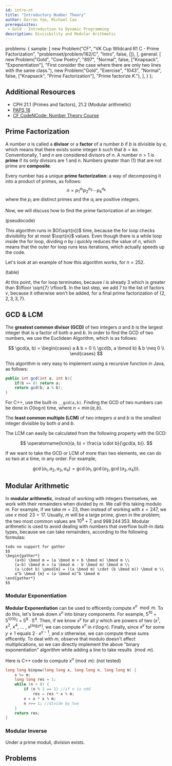 ```yaml
---
id: intro-nt
title: "Introductory Number Theory"
author: Darren Yao, Michael Cao
prerequisites:
 - Gold - Introduction to Dynamic Programming
description: Divisibility and Modular Arithmetic
---
```



  problems: {
    sample: [
      new Problem("CF", "VK Cup Wildcard R1 C - Prime Factorization", "problemset/problem/162/C", "Intro", false, []),
    ],
    general: [
      new Problem("Gold", "Cow Poetry", "897", "Normal", false, ["Knapsack", "Exponentiation"], "First consider the case where there are only two lines with the same class."),
      new Problem("Gold", "Exercise", "1043", "Normal", false, ["Knapsack", "Prime Factorization"], "Prime factorize $K$."),
    ],
  }
};

## Additional Resources

 - CPH 21.1 (Primes and factors), 21.2 (Modular arithmetic)
 - [PAPS 16](https://www.csc.kth.se/~jsannemo/slask/main.pdf)
 - [CF CodeNCode: Number Theory Course](https://codeforces.com/blog/entry/77137)

## Prime Factorization

<problems-list problems={metadata.problems.sample} />

A number $a$ is called a **divisor** or a **factor** of a number $b$ if $b$ is divisible by $a$, which means that there exists some integer $k$ such that $b = ka$. Conventionally, $1$ and $n$ are considered divisors of $n$. A number $n > 1$ is **prime** if its only divisors are $1$ and $n$. Numbers greater than \(1\) that are not prime are **composite**.

Every number has a unique **prime factorization**: a way of decomposing it into a product of primes, as follows:
$$
n = {p_1}^{a_1} {p_2}^{a_2} \cdots {p_k}^{a_k}
$$
where the $p_i$ are distinct primes and the $a_i$ are positive integers.

Now, we will discuss how to find the prime factorization of an integer.

(pseudocode)

This algorithm runs in $O(\sqrt{n})$ time, because the for loop checks divisibility for at most $\sqrt{n}$ values. Even though there is a while loop inside the for loop, dividing $n$ by $i$ quickly reduces the value of $n$, which means that the outer for loop runs less iterations, which actually speeds up the code.

Let's look at an example of how this algorithm works, for $n = 252$.

(table)

At this point, the for loop terminates, because $i$ is already 3 which is greater than $\lfloor \sqrt{7} \rfloor$. In the last step, we add $7$ to the list of factors $v$, because it otherwise won't be added, for a final prime factorization of $\{2, 2, 3, 3, 7\}$.


## GCD & LCM

The **greatest common divisor (GCD)** of two integers $a$ and $b$ is the largest integer that is a factor of both $a$ and $b$. In order to find the GCD of two numbers, we use the Euclidean Algorithm, which is as follows:

$$
\gcd(a, b) = \begin{cases}
     a & b = 0 \\
     \gcd(b, a \bmod b) & b \neq 0 \\
\end{cases}
$$

This algorithm is very easy to implement using a recursive function in Java, as follows:

```java
public int gcd(int a, int b){
    if(b == 0) return a;
    return gcd(b, a % b);
}
```

For C++, use the built-in `__gcd(a,b)`. Finding the GCD of two numbers can be done in $O(\log n)$ time, where $n = \min(a, b)$.

The **least common multiple (LCM)** of two integers $a$ and $b$ is the smallest integer divisible by both $a$ and $b$.

The LCM can easily be calculated from the following property with the GCD:

$$
\operatorname{lcm}(a, b) = \frac{a \cdot b}{\gcd(a, b)}.
$$

If we want to take the GCD or LCM of more than two elements, we can do so two at a time, in any order. For example,

$$
\gcd(a_1, a_2, a_3, a_4) = \gcd(a_1, \gcd(a_2, \gcd(a_3, a_4))).
$$

## Modular Arithmetic

In **modular arithmetic**, instead of working with integers themselves, we work with their remainders when divided by $m$. We call this taking modulo $m$. For example, if we take $m = 23$, then instead of working with $x = 247$, we use $x \bmod 23 = 17$. Usually, $m$ will be a large prime, given in the problem; the two most common values are $10^9 + 7$, and $998\,244\,353$. Modular arithmetic is used to avoid dealing with numbers that overflow built-in data types, because we can take remainders, according to the following formulas:

```
todo no support for gather
$$
\begin{gather*}
    (a+b) \bmod m = (a \bmod m + b \bmod m) \bmod m \\
    (a-b) \bmod m = (a \bmod m - b \bmod m) \bmod m \\
    (a \cdot b) \pmod{m} = ((a \bmod m) \cdot (b \bmod m)) \bmod m \\
    a^b \bmod {m} = (a \bmod m)^b \bmod m
\end{gather*}
$$
```

### Modular Exponentiation

**Modular Exponentiation** can be used to efficently compute $x ^ n \mod m$. To do this, let's break down $x ^ n$ into binary components. For example, $5 ^ {10}$ = $5 ^ {1010_2}$ = $5 ^ 8 \cdot 5 ^ 4$. Then, if we know $x ^ y$ for all $y$ which are powers of two ($x ^ 1$, $x ^ 2$, $x ^ 4$, $\dots$ , $x ^ {\lfloor{\log_2n} \rfloor}$, we can compute $x ^ n$ in $\mathcal{O}(\log n)$. Finally, since $x ^ y$ for some $y \neq 1$ equals $2 \cdot x ^ {y - 1}$, and $x$ otherwise, we can compute these sums efficently. To deal with $m$, observe that modulo doesn't affect multiplications, so we can directly implement the above "binary exponentiation" algorithm while adding a line to take results $\pmod m$.

Here is C++ code to compute $x ^ n \pmod m$:
(not tested)

```cpp
long long binpow(long long x, long long n, long long m) {
    x %= m;
    long long res = 1;
    while (n > 0) {
        if (n % 2 == 1) //if n is odd
            res = res * x % m;
        x = x * x % m;
        n >>= 1; //divide by two
    }
    return res;
}
```

### Modular Inverse

Under a prime moduli, division exists.

## Problems

<problems-list problems={metadata.problems.general} />
